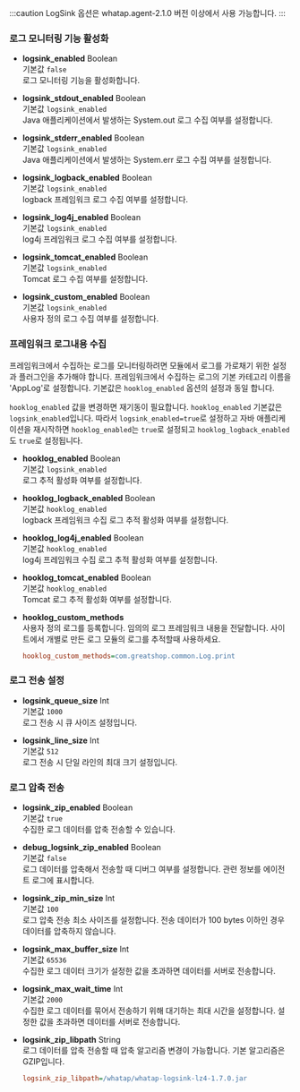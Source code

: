 :::caution
LogSink 옵션은 whatap.agent-2.1.0 버전 이상에서 사용 가능합니다.
:::

### 로그 모니터링 기능 활성화 

* **logsink_enabled** <span class='type'>Boolean</span><br/>
    기본값 `false`<br/>
    로그 모니터링 기능을 활성화합니다.

* **logsink_stdout_enabled** <span class='type'>Boolean</span><br/>
    기본값 `logsink_enabled`<br/>
    Java 애플리케이션에서 발생하는 System.out 로그 수집 여부를 설정합니다.

* **logsink_stderr_enabled** <span class='type'>Boolean</span><br/>
    기본값 `logsink_enabled`<br/>
    Java 애플리케이션에서 발생하는 System.err 로그 수집 여부를 설정합니다.

* **logsink_logback_enabled** <span class='type'>Boolean</span><br/>
    기본값 `logsink_enabled`<br/>
    logback 프레임워크 로그 수집 여부를 설정합니다.

* **logsink_log4j_enabled** <span class='type'>Boolean</span><br/>
    기본값 `logsink_enabled`<br/>
    log4j 프레임워크 로그 수집 여부를 설정합니다.

* **logsink_tomcat_enabled** <span class='type'>Boolean</span><br/>
    기본값 `logsink_enabled`<br/>
    Tomcat 로그 수집 여부를 설정합니다.

* **logsink_custom_enabled** <span class='type'>Boolean</span><br/>
    기본값 `logsink_enabled`<br/>
    사용자 정의 로그 수집 여부를 설정합니다.

### 프레임워크 로그내용 수집

프레임워크에서 수집하는 로그를 모니터링하려면 모듈에서 로그를 가로채기 위한 설정과 플러그인을 추가해야 합니다. 프레임워크에서 수집하는 로그의 기본 카테고리 이름을 'AppLog'로 설정합니다. 기본값은 `hooklog_enabled` 옵션의 설정과 동일 합니다.

`hooklog_enabled` 값을 변경하면 재기동이 필요합니다. `hooklog_enabled` 기본값은 `logsink_enabled`입니다. 따라서 `logsink_enabled=true`로 설정하고 자바 애플리케이션을 재시작하면 `hooklog_enabled`는 `true`로 설정되고 `hooklog_logback_enabled`도 `true`로 설정됩니다.

* **hooklog_enabled** <span class='type'>Boolean</span><br/>
    기본값 `logsink_enabled`<br/>
    로그 추적 활성화 여부를 설정합니다.

* **hooklog_logback_enabled** <span class='type'>Boolean</span><br/>
    기본값 `hooklog_enabled`<br/>
    logback 프레임워크 수집 로그 추적 활성화 여부를 설정합니다.

* **hooklog_log4j_enabled** <span class='type'>Boolean</span><br/>
    기본값 `hooklog_enabled`<br/>
    log4j 프레임워크 수집 로그 추적 활성화 여부를 설정합니다.

* **hooklog_tomcat_enabled** <span class='type'>Boolean</span><br/>
    기본값 `hooklog_enabled`<br/>
    Tomcat 로그 추적 활성화 여부를 설정합니다.

* **hooklog_custom_methods**<br/>
    사용자 정의 로그를 등록합니다. 임의의 로그 프레임워크 내용을 전달합니다. 사이트에서 개별로 만든 로그 모듈의 로그를 추적할때 사용하세요.
    ```ini title='예시'
    hooklog_custom_methods=com.greatshop.common.Log.print
    ```

### 로그 전송 설정

* **logsink_queue_size** <span class='type'>Int</span><br/>
    기본값 `1000`<br/>
    로그 전송 시 큐 사이즈 설정입니다.

* **logsink_line_size** <span class='type'>Int</span><br/>
    기본값 `512`<br/>
    로그 전송 시 단일 라인의 최대 크기 설정입니다.

### 로그 압축 전송

* **logsink_zip_enabled** <span class='type'>Boolean</span><br/>
    기본값 `true`<br/>
    수집한 로그 데이터를 압축 전송할 수 있습니다.

* **debug_logsink_zip_enabled** <span class='type'>Boolean</span><br/>
    기본값 `false`<br/>
    로그 데이터를 압축해서 전송할 때 디버그 여부를 설정합니다. 관련 정보를 에이전트 로그에 표시합니다.

* **logsink_zip_min_size** <span class='type'>Int</span><br/>
    기본값 `100`<br/>
    로그 압축 전송 최소 사이즈를 설정합니다. 전송 데이터가 100 bytes 이하인 경우 데이터를 압축하지 않습니다.

* **logsink_max_buffer_size** <span class='type'>Int</span><br/>
    기본값 `65536`<br/>
    수집한 로그 데이터 크기가 설정한 값을 초과하면 데이터를 서버로 전송합니다.

* **logsink_max_wait_time** <span class='type'>Int</span><br/>
    기본값 `2000`<br/>
    수집한 로그 데이터를 묶어서 전송하기 위해 대기하는 최대 시간을 설정합니다. 설정한 값을 초과하면 데이터를 서버로 전송합니다.

* **logsink_zip_libpath** <span class='type'>String</span><br/>
    로그 데이터를 압축 전송할 때 압축 알고리즘 변경이 가능합니다. 기본 알고리즘은 GZIP입니다.
    ```ini title='예시'
    logsink_zip_libpath=/whatap/whatap-logsink-lz4-1.7.0.jar
    ```